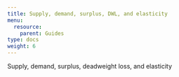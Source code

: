 ```yaml
---
title: Supply, demand, surplus, DWL, and elasticity
menu:
  resource:
    parent: Guides
type: docs
weight: 6
---
```


Supply, demand, surplus, deadweight loss, and elasticity
